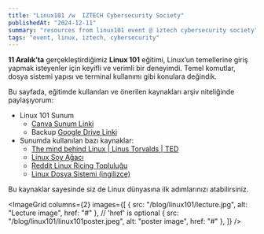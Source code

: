```yaml
---
title: "Linux101 /w  IZTECH Cybersecurity Society"
publishedAt: "2024-12-11"
summary: "resources from linux101 event @ iztech cybersecurity society"
tags: "event, linux, iztech, cybersecurity"
---
```



**11 Aralık’ta** gerçekleştirdiğimiz **Linux 101** eğitimi, Linux’un temellerine giriş yapmak isteyenler için keyifli ve verimli bir deneyimdi.
Temel komutlar, dosya sistemi yapısı ve terminal kullanımı gibi konulara değindik.

Bu sayfada, eğitimde kullanılan ve önerilen kaynakları arşiv niteliğinde paylaşıyorum:

- Linux 101 Sunum
    - [Canva Sunum Linki](https://www.canva.com/design/DAF0DYUSGmw/wWmxFCwA50mtr_AJOrfjRw/edit?utm_content=DAF0DYUSGmw&utm_campaign=designshare&utm_medium=link2&utm_source=sharebutton)
    - Backup [Google Drive Linki](https://drive.google.com/file/d/1_cNccO-zoIIchbxwOv6DC891Yhr66CbC/view?usp=sharing)
- Sunumda kullanılan bazı kaynaklar:
    - [The mind behind Linux | Linus Torvalds | TED](https://youtu.be/o8NPllzkFhE?si=oNgTOAtqpJPgNOkE)
    - [Linux Soy Ağacı](https://distrowatch.com/images/other/distro-family-tree.png)
    - [Reddit Linux Ricing Topluluğu](https://www.reddit.com/r/unixporn/)
    - [Linux Dosya Sistemi (ingilizce)](https://youtu.be/HbgzrKJvDRw?si=BoLKO_dLEmmzxHhA)


Bu kaynaklar sayesinde siz de Linux dünyasına ilk adımlarınızı atabilirsiniz.

<ImageGrid
  columns={2} 
  images={[
    { src: "/blog/linux101/lecture.jpg", alt: "Lecture image", href: "#" }, // 'href' is optional
    { src: "/blog/linux101/linux101poster.jpeg", alt: "poster image", href: "#" },
  ]}
/>